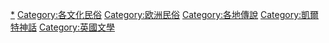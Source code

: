 [[Category:凱爾特文化|*]]
[[Category:各文化民俗|Category:各文化民俗]]
[[Category:欧洲民俗|Category:欧洲民俗]]
[[Category:各地傳說|Category:各地傳說]]
[[Category:凱爾特神話|Category:凱爾特神話]]
[[Category:英國文學|Category:英國文學]]